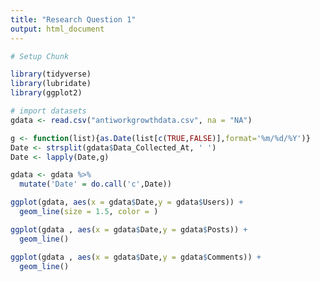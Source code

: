 ---
title: "Research Question 1"
output: html_document
---

```{r}
# Setup Chunk

library(tidyverse)
library(lubridate)
library(ggplot2)

# import datasets
gdata <- read.csv("antiworkgrowthdata.csv", na = "NA")

```

```{r}
g <- function(list){as.Date(list[c(TRUE,FALSE)],format='%m/%d/%Y')}
Date <- strsplit(gdata$Data_Collected_At, ' ')
Date <- lapply(Date,g)

gdata <- gdata %>%
  mutate('Date' = do.call('c',Date))


```





```{r}

ggplot(gdata, aes(x = gdata$Date,y = gdata$Users)) +
  geom_line(size = 1.5, color = ) 

ggplot(gdata , aes(x = gdata$Date,y = gdata$Posts)) +
  geom_line()

ggplot(gdata , aes(x = gdata$Date,y = gdata$Comments)) +
  geom_line()
```

